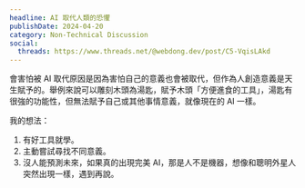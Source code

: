```yaml
---
headline: AI 取代人類的恐懼
publishDate: 2024-04-20
category: Non-Technical Discussion
social:
  threads: https://www.threads.net/@webdong.dev/post/C5-VqisLAkd
---
```


會害怕被 AI 取代原因是因為害怕自己的意義也會被取代，但作為人創造意義是天生賦予的。舉例來說可以雕刻木頭為湯匙，賦予木頭「方便進食的工具」，湯匙有很強的功能性，但無法賦予自己或其他事情意義，就像現在的 AI 一樣。

我的想法：

1. 有好工具就學。
2. 主動嘗試尋找不同意義。
3. 沒人能預測未來，如果真的出現完美 AI，那是人不是機器，想像和聰明外星人突然出現一樣，遇到再說。
